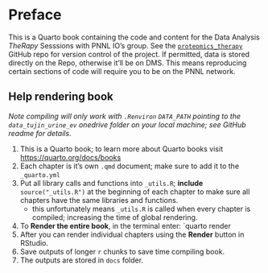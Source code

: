 # Preface {.unnumbered}

This is a Quarto book containing the code and content for the Data Analysis *TheRapy* Sesssions with PNNL IO's group. See the [`proteomics_therapy`](https://github.com/PNNL-Comp-Mass-Spec/proteomics_therapy) GitHub repo for version control of the project. If permitted, data is stored directly on the Repo, otherwise it'll be on DMS. This means reproducing certain sections of code will require you to be on the PNNL network. 


::: {.callout-tip collapse="true"}

## Help rendering book

*Note compiling will only work with `.Renviron` `DATA_PATH` pointing to the `data_tujin_urine_ev` onedrive folder on your local machine; see GitHub readme for details*.

1. This is a Quarto book; to learn more about Quarto books visit <https://quarto.org/docs/books>
2. Each chapter is it's own `.qmd` document; make sure to add it to the `_quarto.yml`
3. Put all library calls and functions into `_utils.R`; **include** `source("_utils.R")` at the beginning of each chapter to make sure all chapters have the same libraries and functions.
   - this unfortunately means `_utils.R` is called when every chapter is compiled; increasing the time of global rendering. 
4. To **Render the entire book**, in the terminal enter: `quarto render 
5. After you can render individual chapters using the **Render** button in RStudio.
6. Save outputs of longer `r` chunks to save time compiling book. 
7. The outputs are stored in `docs` folder. 

:::

